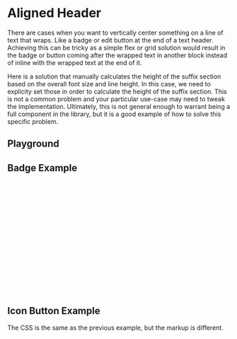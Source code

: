 
<Meta of={AlignedHeaderStories} />

# Aligned Header

<div
  dangerouslySetInnerHTML={{
    __html: createSourceCodeLink({ link: 'recipes/aligned-header.scss' }).outerHTML,
  }}
></div>

There are cases when you want to vertically center something on a line of text that wraps. Like a badge or edit button at the end of a text header.
Achieving this can be tricky as a simple flex or grid solution would result in the badge or button coming after the wrapped text in another block instead of inline with the wrapped text at the end of it.

Here is a solution that manually calculates the height of the suffix section based on the overall font size and line height. In this case, we need to explicity set those in order to calculate the height of the suffix section.
This is not a common problem and your particular use-case may need to tweak the implementation. Ultimately, this is not general enough to warrant being a full component in the library, but it is a good example of how to solve this specific problem.

## Playground

<Canvas of={AlignedHeaderStories.Badge} />
<Controls of={AlignedHeaderStories.Badge} />

## Badge Example

```css
// Badge Example
.aligned-header {
  // Public API (allowed to be overridden)
  --_op-line-height: var(--op-line-height-base);
  --_op-font-size: var(--op-font-4x-large);

  font-size: var(--_op-font-size);
  font-weight: var(--op-font-weight-semi-bold);
  line-height: var(--_op-line-height);

  .aligned-header__centered-suffix {
    display: inline-flex;
    height: calc(var(--_op-line-height) * var(--_op-font-size));
    align-items: center;
    vertical-align: top;
  }
}
```

<Canvas of={AlignedHeaderStories.Badge} />

## Icon Button Example

The CSS is the same as the previous example, but the markup is different.

<Canvas of={AlignedHeaderStories.IconButton} />
